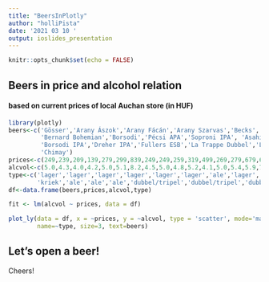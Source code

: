 ```yaml
---
title: "BeersInPlotly"
author: "holliPista"
date: '2021 03 10 '
output: ioslides_presentation
---
```


```r
knitr::opts_chunk$set(echo = FALSE)
```

## Beers in price and alcohol relation
#### based on current prices of local Auchan store (in HUF)
```r
library(plotly)
beers<-c('Gösser','Arany Ászok','Arany Fácán','Arany Szarvas','Becks','Berliner Kindl',
         'Bernard Bohemian','Borsodi','Pécsi APA','Soproni IPA', 'Asahi','Belle-Vue',
         'Borsodi IPA','Dreher IPA','Fullers ESB','La Trappe Dubbel','La Trappe Tripel',
         'Chimay')
prices<-c(249,239,209,139,279,299,839,249,249,259,319,499,269,279,679,699,869,649)
alcvol<-c(5.0,4.3,4.0,4.2,5.0,5.1,8.2,4.5,5.0,4.8,5.2,4.1,5.0,5.4,5.9,7.0,8.0,7.0)
type<-c('lager','lager','lager','lager','lager','lager','ale','lager','ale','ale','lager',
        'kriek','ale','ale','ale','dubbel/tripel','dubbel/tripel','dubbel/tripel')
df<-data.frame(beers,prices,alcvol,type)

fit <- lm(alcvol ~ prices, data = df)

plot_ly(data = df, x = ~prices, y = ~alcvol, type = 'scatter', mode='markers',
        name=~type, size=3, text=beers) 
```

## Let's open a beer!

Cheers!